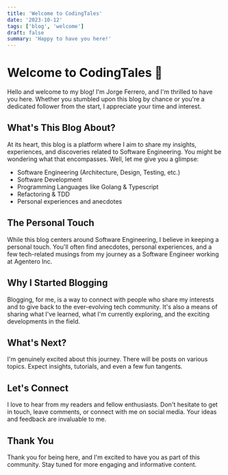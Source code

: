 ```yaml
---
title: 'Welcome to CodingTales'
date: '2023-10-12'
tags: ['blog', 'welcome']
draft: false
summary: 'Happy to have you here!'
---
```


# Welcome to CodingTales 👋

Hello and welcome to my blog! I'm Jorge Ferrero, and I'm thrilled to have you here. Whether you stumbled upon this blog by chance or you're a dedicated follower from the start, I appreciate your time and interest.

## What's This Blog About?

At its heart, this blog is a platform where I aim to share my insights, experiences, and discoveries related to Software Engineering. You might be wondering what that encompasses. Well, let me give you a glimpse:

- Software Engineering (Architecture, Design, Testing, etc.)
- Software Development
- Programming Languages like Golang & Typescript
- Refactoring & TDD
- Personal experiences and anecdotes

## The Personal Touch

While this blog centers around Software Engineering, I believe in keeping a personal touch. You'll often find anecdotes, personal experiences, and a few tech-related musings from my journey as a Software Engineer working at Agentero Inc.

## Why I Started Blogging

Blogging, for me, is a way to connect with people who share my interests and to give back to the ever-evolving tech community. It's also a means of sharing what I've learned, what I'm currently exploring, and the exciting developments in the field.

## What's Next?

I'm genuinely excited about this journey. There will be posts on various topics. Expect insights, tutorials, and even a few fun tangents.

## Let's Connect

I love to hear from my readers and fellow enthusiasts. Don't hesitate to get in touch, leave comments, or connect with me on social media. Your ideas and feedback are invaluable to me.

## Thank You
Thank you for being here, and I'm excited to have you as part of this community. Stay tuned for more engaging and informative content.
